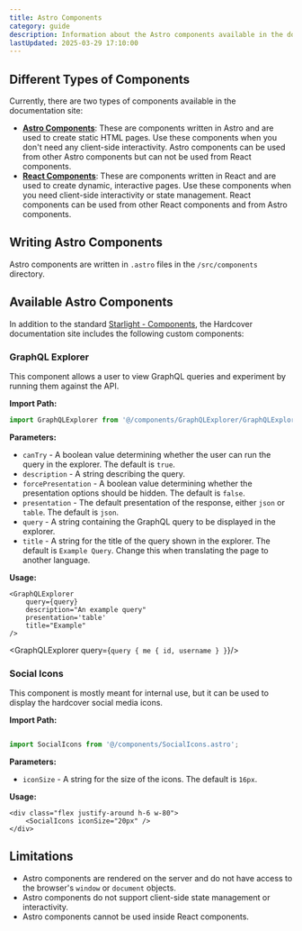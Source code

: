 ```yaml
---
title: Astro Components
category: guide
description: Information about the Astro components available in the documentation site.
lastUpdated: 2025-03-29 17:10:00
---
```



## Different Types of Components
Currently, there are two types of components available in the documentation site:
- [**Astro Components**](./astro-components): These are components written in Astro and are used to create static HTML pages. Use these components when you don't need any client-side interactivity. Astro components can be used from other Astro components but can not be used from React components.
- [**React Components**](./react-components): These are components written in React and are used to create dynamic, interactive pages. Use these components when you need client-side interactivity or state management. React components can be used from other React components and from Astro components.

## Writing Astro Components
Astro components are written in `.astro` files in the `/src/components` directory.

## Available Astro Components
In addition to the standard [Starlight - Components](https://starlight.astro.build/guides/components/), the Hardcover
documentation site includes the following custom components:

### GraphQL Explorer

This component allows a user to view GraphQL queries and experiment by running them against the API.

**Import Path:**

```js
import GraphQLExplorer from '@/components/GraphQLExplorer/GraphQLExplorer.astro';
```

**Parameters:**

- `canTry` - A boolean value determining whether the user can run the query in the explorer. The default is `true`.
- `description` - A string describing the query.
- `forcePresentation` - A boolean value determining whether the presentation options should be hidden. The default is `false`.
- `presentation` - The default presentation of the response, either `json` or `table`. The default is `json`.
- `query` - A string containing the GraphQL query to be displayed in the explorer.
- `title` - A string for the title of the query shown in the explorer. The default is `Example Query`. Change this when translating the page to another language.

**Usage:**

```mdx
<GraphQLExplorer
    query={query}
    description="An example query"
    presentation='table'
    title="Example"
/>
```

<GraphQLExplorer query={`
query {
    me {
        id,
        username
    }
}
`}/>

### Social Icons

This component is mostly meant for internal use, but it can be used to display the hardcover social media icons.

**Import Path:**

```js

import SocialIcons from '@/components/SocialIcons.astro';

```

**Parameters:**

- `iconSize` - A string for the size of the icons. The default is `16px`.

**Usage:**

```mdx
<div class="flex justify-around h-6 w-80">
    <SocialIcons iconSize="20px" />
</div>
```

<div className="flex justify-around h-6 w-80">
    <SocialIcons iconSize="20px" />
</div>

## Limitations
- Astro components are rendered on the server and do not have access to the browser's `window` or `document` objects.
- Astro components do not support client-side state management or interactivity.
- Astro components cannot be used inside React components.
